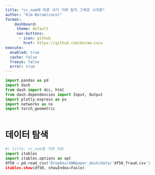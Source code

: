 ```yaml
---
title: "cc_num에 따른 사기 거래 탐지 그래프 시각화"
author: "Kim Boram(coco)"
format: 
    dashboard:
     theme: default
     nav-buttons:
      - icon: github
        href: https://github.com/boram-coco
execute: 
  enabled: true
  cache: false
  freeze: false
  error: true
---
```


```python
import pandas as pd
import dash
from dash import dcc, html
from dash.dependencies import Input, Output
import plotly.express as px
import networkx as nx
import torch_geometric



```

# 데이터 탐색 

```python
#| title: cc_num별 거래 자료
import itables
import itables.options as opt
df50 = pd.read_csv('Dropbox/GNNpaper_dash/data/'df50_fraud.csv')
itables.show(df50, showIndex=Fasle)
```


